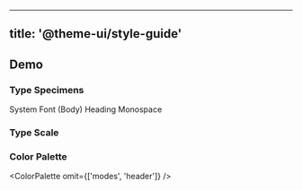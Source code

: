 
---
title: '@theme-ui/style-guide'
---


<Readme />

## Demo

### Type Specimens

<TypeStyle fontSize={7}>System Font (Body)</TypeStyle>
<TypeStyle
  fontFamily="heading"
  fontWeight="heading"
  lineHeight="heading"
  fontSize={7}>
  Heading
</TypeStyle>
<TypeStyle fontFamily="monospace" fontSize={7}>
  Monospace
</TypeStyle>

### Type Scale

<TypeScale fontWeight="heading" />

### Color Palette

<ColorPalette omit={['modes', 'header']} />